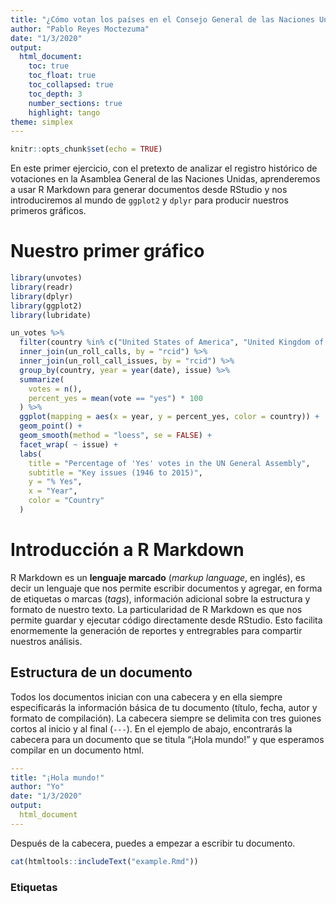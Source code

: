 ```yaml
---
title: "¿Cómo votan los países en el Consejo General de las Naciones Unidas?"
author: "Pablo Reyes Moctezuma"
date: "1/3/2020"
output: 
  html_document:
    toc: true
    toc_float: true
    toc_collapsed: true
    toc_depth: 3
    number_sections: true
    highlight: tango
theme: simplex
---
```


```r
knitr::opts_chunk$set(echo = TRUE)
```

En este primer ejercicio, con el pretexto de analizar el registro histórico de votaciones en la Asamblea General de las Naciones Unidas, aprenderemos a usar R Markdown para generar documentos desde RStudio y nos introduciremos al mundo de `ggplot2` y `dplyr` para producir nuestros primeros gráficos.

# Nuestro primer gráfico

```r
library(unvotes)
library(readr)
library(dplyr)
library(ggplot2)
library(lubridate)

un_votes %>% 
  filter(country %in% c("United States of America", "United Kingdom of Great Britain and Northern Ireland")) %>%
  inner_join(un_roll_calls, by = "rcid") %>%
  inner_join(un_roll_call_issues, by = "rcid") %>%
  group_by(country, year = year(date), issue) %>%
  summarize(
    votes = n(),
    percent_yes = mean(vote == "yes") * 100
  ) %>%
  ggplot(mapping = aes(x = year, y = percent_yes, color = country)) +
  geom_point() +
  geom_smooth(method = "loess", se = FALSE) +
  facet_wrap( ~ issue) +
  labs(
    title = "Percentage of 'Yes' votes in the UN General Assembly",
    subtitle = "Key issues (1946 to 2015)",
    y = "% Yes",
    x = "Year",
    color = "Country"
  )
```

# Introducción a R Markdown

R Markdown es un **lenguaje marcado** (_markup language_, en inglés), es decir un lenguaje que nos permite escribir documentos y agregar, en forma de etiquetas o marcas (_tags_), información adicional sobre la estructura y formato de nuestro texto. La particularidad de R Markdown es que nos permite guardar y ejecutar código directamente desde RStudio. Esto facilita enormemente la generación de reportes y entregrables para compartir nuestros análisis.  

## Estructura de un documento

Todos los documentos inician con una cabecera y en ella siempre especificarás la información básica de tu documento (título, fecha, autor y formato de compilación). La cabecera siempre se delimita con tres guiones cortos al inicio y al final (`---`). En el ejemplo de abajo, encontrarás la cabecera para un documento que se titula "¡Hola mundo!" y que esperamos compilar en un documento html.

```yaml
---
title: "¡Hola mundo!"
author: "Yo"
date: "1/3/2020"
output: 
  html_document
---
```

Después de la cabecera, puedes a empezar a escribir tu documento.


```r
cat(htmltools::includeText("example.Rmd"))
```


### Etiquetas

